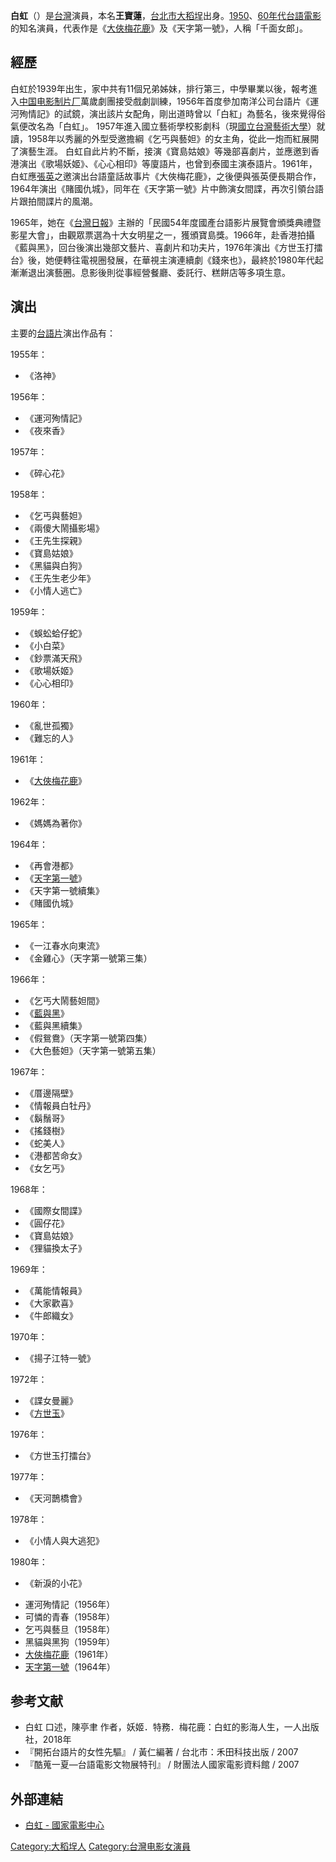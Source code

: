 {{藝人
|姓名 = 白虹
|英文名 = Pai Hung
|類型 = 女演員
|圖片 = 
|圖片尺寸 = 
|圖片簡介 = 
|原名 = 王寶蓮
|暱稱 = 
|籍貫 =  
|出生日期 = {{birth year and age|1939}}
|出生地 = {{TWN-JPN}}[[台北州|台北州]][[臺北市_(州轄市)|台北市]]
|逝世日期 = 
|逝世地點 = 
|語言 = [[台語|台語]]、[[中華民國國語|國語]]
|教育程度 =
|信仰 = 
|父母 = 
|配偶 = [[張英_(導演)|張英]]（離婚）
|兒女 = 3名
|出道作 = 
|出道日期 = 
|代表作 = 
|活躍年代 = 
|獎項 =
|imdb =
}}
'''白虹'''（{{bd|1939年|||}}）是[[台灣|台灣]]演員，本名'''王寶蓮'''，[[台北市|台北市]][[大稻埕|大稻埕]]出身。[[1950年代|1950]]、[[1960年代|60年代]][[台語電影|台語電影]]的知名演員，代表作是《[[大俠梅花鹿|大俠梅花鹿]]》及《天字第一號》，人稱「千面女郎」。

==經歷==
白虹於1939年出生，家中共有11個兄弟姊妹，排行第三，中學畢業以後，報考進入[[中国电影制片厂|中国电影制片厂]]萬歲劇團接受戲劇訓練，1956年首度參加南洋公司台語片《運河殉情記》的試鏡，演出該片女配角，剛出道時曾以「白紅」為藝名，後來覺得俗氣便改名為「白虹」。
1957年進入國立藝術學校影劇科（現[[國立台灣藝術大學|國立台灣藝術大學]]）就讀，1958年以秀麗的外型受邀擔綱《乞丐與藝妲》的女主角，從此一炮而紅展開了演藝生涯。
白虹自此片約不斷，接演《寶島姑娘》等幾部喜劇片，並應邀到香港演出《歌場妖姬》、《心心相印》等廈語片，也曾到泰國主演泰語片。1961年，白虹應[[張英_(導演)|張英]]之邀演出台語童話故事片《大俠梅花鹿》，之後便與張英便長期合作，1964年演出《賭國仇城》，同年在《天字第一號》片中飾演女間諜，再次引領台語片跟拍間諜片的風潮。

1965年，她在《[[台灣日報|台灣日報]]》主辦的「民國54年度國產台語影片展覽會頒獎典禮暨影星大會」，由觀眾票選為十大女明星之一，獲頒寶島獎。1966年，赴香港拍攝《藍與黑》，回台後演出幾部文藝片、喜劇片和功夫片，1976年演出《方世玉打擂台》後，她便轉往電視圈發展，在華視主演連續劇《錢來也》，最終於1980年代起漸漸退出演藝圈。息影後則從事經營餐廳、委託行、糕餅店等多項生意。

==演出==
主要的[[台語片|台語片]]演出作品有：
;1955年：
*《洛神》

;1956年：	
*《運河殉情記》	
*《夜來香》	

;1957年：
*《碎心花》

;1958年：	
*《乞丐與藝妲》	
*《兩傻大鬧攝影場》	
*《王先生探親》	
*《寶島姑娘》	
*《黑貓與白狗》	
*《王先生老少年》	
*《小情人逃亡》
	
;1959年：
*《蜈蚣蛤仔蛇》	
*《小白菜》	
*《鈔票滿天飛》	
*《歌場妖姬》	
*《心心相印》

;1960年：
*《亂世孤獨》	
*《難忘的人》	

;1961年：
*《[[大俠梅花鹿|大俠梅花鹿]]》	

;1962年：
*《媽媽為著你》

;1964年：	
*《再會港都》	
*《[[天字第一號|天字第一號]]》	
*《天字第一號續集》	
*《賭國仇城》	

;1965年：
*《一江春水向東流》	
*《金雞心》（天字第一號第三集）	

;1966年：
*《乞丐大鬧藝妲間》	
*《[[藍與黑|藍與黑]]》	
*《藍與黑續集》	
*《假鴛鴦》（天字第一號第四集）	
*《大色藝妲》（天字第一號第五集）

;1967年：	
*《厝邊隔壁》	
*《情報員白牡丹》	
*《鬍鬚哥》	
*《搖錢樹》	
*《蛇美人》	
*《港都苦命女》	
*《女乞丐》	

;1968年：	
*《國際女間諜》	
*《圓仔花》	
*《寶島姑娘》	
*《狸貓換太子》	

;1969年：
*《萬能情報員》	
*《大家歡喜》	
*《牛郎織女》	

;1970年：
*《揚子江特一號》	

;1972年：
*《諜女曼麗》	
*《[[方世玉|方世玉]]》	

;1976年：
*《方世玉打擂台》	

;1977年：
*《天河鵲橋會》	

;1978年：
*《小情人與大逃犯》

;1980年：	
*《新淚的小花》

*運河殉情記（1956年）
*可憐的青春（1958年）
*乞丐與藝旦（1958年）
*黑貓與黑狗（1959年）
*[[大俠梅花鹿|大俠梅花鹿]]（1961年）
*[[天字第一號|天字第一號]]（1964年）

==参考文献==
* 白虹 口述，陳亭聿 作者，妖姬．特務．梅花鹿：白虹的影海人生，一人出版社，2018年
* 『開拓台語片的女性先驅』 / 黃仁編著 / 台北市：禾田科技出版 / 2007
* 『酷蒐一夏—台語電影文物展特刊』 / 財團法人國家電影資料館 / 2007

==外部連結==
*[http://www.ctfa.org.tw/filmmaker/content.php?id=797 白虹 - 國家電影中心] {{Wayback|url=http://www.ctfa.org.tw/filmmaker/content.php?id=797 |date=20101205114652 }}

{{DEFAULTSORT:Pai Hung}}
[[Category:大稻埕人|Category:大稻埕人]]
[[Category:台灣电影女演員|Category:台灣电影女演員]]